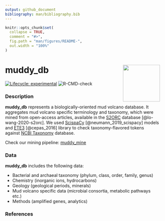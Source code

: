 ```yaml
---
output: github_document
bibliography: man/bibliography.bib 
---
```


<!-- README.md is generated from README.Rmd. Please edit that file -->

```r
knitr::opts_chunk$set(
  collapse = TRUE,
  comment = "#>",
  fig.path = "man/figures/README-",
  out.width = "100%"
)
```

# muddy_db <img src="man/figures/README-hex.png" align="right" alt="" width="120" />
<!-- badges: start -->
[![Lifecycle: experimental](https://img.shields.io/badge/lifecycle-experimental-orange.svg)](https://www.tidyverse.org/lifecycle/#experimental)
![R-CMD-check](https://github.com/TracyRage/muddy_db/workflows/R-CMD-check/badge.svg)
<!-- badges: end -->

### Description

**muddy_db** represents a biologically-oriented mud volcano database. 
It aggregates mud volcano specific terminology and taxonomy, which were mined 
from open-access articles, available in the [S2ORC](https://github.com/allenai/s2orc/)
database [@lo-wang-2020-s2orc]. We used [ScispaCy](https://github.com/allenai/scispacy)
[@neumann_2019_scispacy] models and [ETE3](https://github.com/etetoolkit/ete) [@cepas_2016]
library to check taxonomy-flavored tokens against
[NCBI Taxonomy](ftp://ftp.ncbi.nlm.nih.gov/pub/taxonomy/) database.  

Check our mining pipeline: [muddy_mine](https://github.com/TracyRage/muddy_mine)

### Data

**muddy_db** includes the following data:

* Bacterial and archaeal taxonomy (phylum, class, order, family, genus)
* Chemistry (inorganic ions, hydrocarbons)
* Geology (geological periods, minerals)
* Mud volcano specific data (microbial consortia, metabolic pathways etc.)
* Methods (amplified genes, analytics)

### References